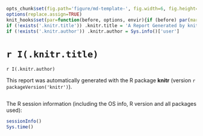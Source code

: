 ```r
opts_chunk$set(fig.path='figure/md-template-', fig.width=6, fig.height=6, par=TRUE)
options(replace.assign=TRUE)
knit_hooks$set(par=function(before, options, envir){if (before) par(mar=c(4,4,.1,.1), cex.lab=.95, cex.axis=.9, mgp=c(2,.7,0), tcl=-.3, las=1)})
if (!exists('.knitr.title')) .knitr.title = 'A Report Generated by knitr'
if (!exists('.knitr.author')) .knitr.author = Sys.info()['user']
```

# `r I(.knitr.title)`

`r I(.knitr.author)`

This report was automatically generated with the R package **knitr**
(version `r packageVersion('knitr')`).

```r
```

The R session information (including the OS info, R version and all
packages used):

```r
sessionInfo()
Sys.time()
```
